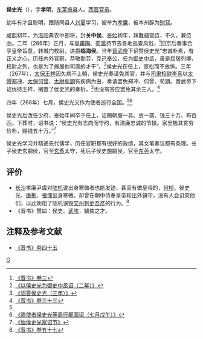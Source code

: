 '''侯史光'''（{{bd|3世纪||3世纪|catIdx=H}}），字'''孝明'''，[[东莱|东莱]][[掖县|掖县]]人。[[西晋|西晋]][[官员|官员]]。

幼年有才且聪明，跟随同县人[[刘夏|刘夏]]学习，被举为[[孝廉|孝廉]]，被本州辟为[[别驾|别驾]]。

[[咸熙|咸熙]]初年，为[[洛阳|洛阳]]典农中郎将，封'''关中侯'''。[[泰始_(西晋)|泰始]]初年，拜[[散骑常侍|散骑常侍]]，不久，兼[[侍中|侍中]]。二年（266年）正月，与[[皇甫陶|皇甫陶]]、[[荀暠|荀暠]]持节去各地巡查风俗，<ref name=BJ3>[[:s:晋书/卷003|《晋书》卷三]]</ref>回京后奏事合乎皇帝旨意，转城门校尉，进爵'''临海侯'''。当年[[晋武帝|晋武帝]]下诏赞侯史光“忠诚朴素，有正义之心，历任内外官职，恭敬勤劳，克己奉公，任为[[御史中丞|御史中丞]]，虽是屈居列卿、校尉之列，也是为了施展他司直的才干”。<ref>[[:s:以侯史光为御史中丞诏（二年）|《以侯史光为御史中丞诏（二年）》]]</ref>侯史光在任上，宽松而不放纵。三年（267年），[[太保|太保]][[王祥|王祥]]因久病不上朝，侯史光奏请免其官，并与[[司隶校尉|司隶校尉]][[李憙_(晋朝)|李憙]]以[[太傅|太傅]][[郑冲|郑冲]]、[[太保|太保]][[何曾|何曾]]、[[太尉|太尉]][[荀顗|荀顗]]有疾病为由，奏请罢免郑冲、何曾、荀顗。晋武帝下诏优待王祥，搁置了侯史光的奏折，<ref>[[:s:诏答侯史光（三年）|《诏答侯史光（三年）》]]</ref>也没有答应罢免其余三人。<ref>[[:s:晋书/卷033|《晋书》卷三十三]]</ref>

四年（268年）七月，侯史光又作为使者巡行全国。<ref name=BJ3/><ref>[[:s:遣使者侯史光等周行郡国诏（七月戊午）|《遣使者侯史光等周行郡国诏（七月戊午）》]]</ref>

侯史光后改任少府，泰始年间卒于任上，诏赐朝服一具、衣一袭、钱三十万、布百匹。下葬时，诏书说：“侯史光有志向而守约，有清廉忠诚的节操。家里极其贫穷俭朴，赐钱五十万。”<ref>[[:s:恤侯史光家诏节|《恤侯史光家诏节》]]</ref>

侯史光学习并精通先代儒学，历任官职都有很好的政绩，其文笔奏议都有条理。长子侯史玄嗣侯，官至[[玄菟|玄菟]]太守，死后子侯史施嗣侯，官至[[东莞|东莞]]太守。

== 评价 ==
*[[长沙|长沙]]孝廉尹虞对[[陆机|陆机]]说出身寒微者也能发迹，甚至有做皇帝的，[[何桢|何桢]]、侯史光、[[唐彬|唐彬]]、[[張惲|張惲]]出身寒微，却曾在朝中侍奉皇帝和出外镇守，没有人会讥笑他们，以此劝阻了陆机谤毁[[交州|交州]][[刺史|刺史]][[吾彦|吾彦]]的行为。<ref>[[:s:晋书/卷057|《晋书》卷五十七]]</ref>
*《晋书》赞曰：侯史、[[武陔|武陔]]，辅佐之才。

== 注释及参考文献 ==
*[[:s:晋书/卷45|《晋书》卷四十五]]
{{reflist}}

{{DEFAULTSORT:H}}
[[Category:侯史姓|G]]